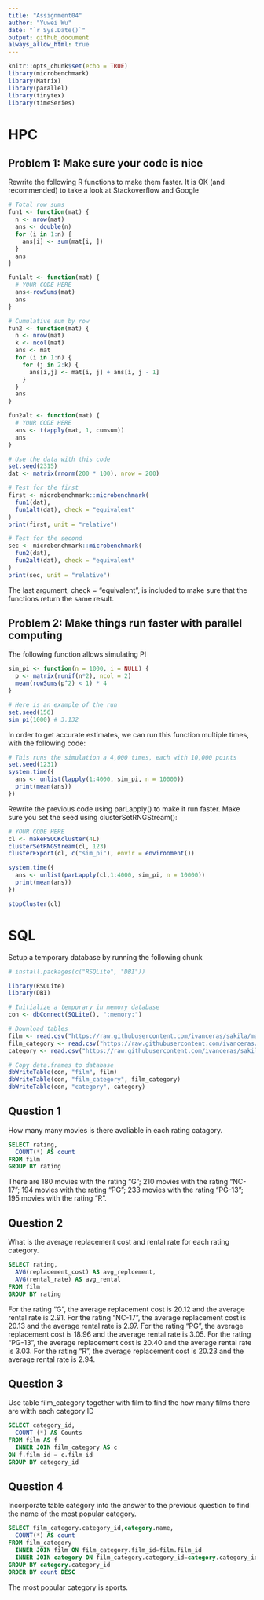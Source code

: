 ```yaml
---
title: "Assignment04"
author: "Yuwei Wu"
date: "`r Sys.Date()`"
output: github_document
always_allow_html: true
---
```


```r
knitr::opts_chunk$set(echo = TRUE)
library(microbenchmark)
library(Matrix)
library(parallel)
library(tinytex)
library(timeSeries)
```

# HPC
## Problem 1: Make sure your code is nice
Rewrite the following R functions to make them faster. It is OK (and recommended) to take a look at Stackoverflow and Google
```r
# Total row sums
fun1 <- function(mat) {
  n <- nrow(mat)
  ans <- double(n) 
  for (i in 1:n) {
    ans[i] <- sum(mat[i, ])
  }
  ans
}

fun1alt <- function(mat) {
  # YOUR CODE HERE
  ans<-rowSums(mat)
  ans
}

# Cumulative sum by row
fun2 <- function(mat) {
  n <- nrow(mat)
  k <- ncol(mat)
  ans <- mat
  for (i in 1:n) {
    for (j in 2:k) {
      ans[i,j] <- mat[i, j] + ans[i, j - 1]
    }
  }
  ans
}

fun2alt <- function(mat) {
  # YOUR CODE HERE
  ans <- t(apply(mat, 1, cumsum))
  ans
}

# Use the data with this code
set.seed(2315)
dat <- matrix(rnorm(200 * 100), nrow = 200)

# Test for the first
first <- microbenchmark::microbenchmark(
  fun1(dat),
  fun1alt(dat), check = "equivalent"
)
print(first, unit = "relative")

# Test for the second
sec <- microbenchmark::microbenchmark(
  fun2(dat),
  fun2alt(dat), check = "equivalent"
)
print(sec, unit = "relative")
```

The last argument, check = “equivalent”, is included to make sure that the functions return the same result.

## Problem 2: Make things run faster with parallel computing
The following function allows simulating PI
```r
sim_pi <- function(n = 1000, i = NULL) {
  p <- matrix(runif(n*2), ncol = 2)
  mean(rowSums(p^2) < 1) * 4
}

# Here is an example of the run
set.seed(156)
sim_pi(1000) # 3.132
```

In order to get accurate estimates, we can run this function multiple times, with the following code:
```r
# This runs the simulation a 4,000 times, each with 10,000 points
set.seed(1231)
system.time({
  ans <- unlist(lapply(1:4000, sim_pi, n = 10000))
  print(mean(ans))
})
```

Rewrite the previous code using parLapply() to make it run faster. Make sure you set the seed using clusterSetRNGStream():
```r
# YOUR CODE HERE
cl <- makePSOCKcluster(4L) 
clusterSetRNGStream(cl, 123)
clusterExport(cl, c("sim_pi"), envir = environment())

system.time({
  ans <- unlist(parLapply(cl,1:4000, sim_pi, n = 10000)) 
  print(mean(ans))
})

stopCluster(cl)
```


# SQL
Setup a temporary database by running the following chunk
```r
# install.packages(c("RSQLite", "DBI"))

library(RSQLite)
library(DBI)

# Initialize a temporary in memory database
con <- dbConnect(SQLite(), ":memory:")

# Download tables
film <- read.csv("https://raw.githubusercontent.com/ivanceras/sakila/master/csv-sakila-db/film.csv")
film_category <- read.csv("https://raw.githubusercontent.com/ivanceras/sakila/master/csv-sakila-db/film_category.csv")
category <- read.csv("https://raw.githubusercontent.com/ivanceras/sakila/master/csv-sakila-db/category.csv")

# Copy data.frames to database
dbWriteTable(con, "film", film)
dbWriteTable(con, "film_category", film_category)
dbWriteTable(con, "category", category)
```


## Question 1
How many many movies is there avaliable in each rating catagory.
```sql
SELECT rating,
  COUNT(*) AS count
FROM film
GROUP BY rating
```

There are 180 movies with the rating "G"; 210 movies with the rating "NC-17"; 194 movies with the rating "PG"; 233 movies with the rating "PG-13"; 195 movies with the rating "R".

## Question 2
What is the average replacement cost and rental rate for each rating category.
```sql
SELECT rating,
  AVG(replacement_cost) AS avg_replcement,
  AVG(rental_rate) AS avg_rental
FROM film
GROUP BY rating
```

For the rating "G", the average replacement cost is 20.12 and the average rental rate is 2.91. 
For the rating "NC-17", the average replacement cost is 20.13 and the average rental rate is 2.97. 
For the rating "PG", the average replacement cost is 18.96 and the average rental rate is 3.05.
For the rating "PG-13", the average replacement cost is 20.40 and the average rental rate is 3.03.
For the rating "R", the average replacement cost is 20.23 and the average rental rate is 2.94.

## Question 3
Use table film_category together with film to find the how many films there are witth each category ID
```sql
SELECT category_id,
  COUNT (*) AS Counts
FROM film AS f
  INNER JOIN film_category AS c
ON f.film_id = c.film_id
GROUP BY category_id
```

## Question 4
Incorporate table category into the answer to the previous question to find the name of the most popular category.
```sql
SELECT film_category.category_id,category.name,
  COUNT(*) AS count
FROM film_category
  INNER JOIN film ON film_category.film_id=film.film_id
  INNER JOIN category ON film_category.category_id=category.category_id
GROUP BY category.category_id
ORDER BY count DESC
```

The most popular category is sports. 